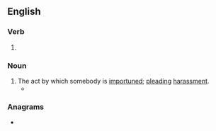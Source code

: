 ==English==

===Verb===
{{head|en|verb form}}

# {{present participle of|en|importune|nocat=1}}

===Noun===
{{en-noun}}

# The act by which somebody is [[importune]]d; [[plead]]ing [[harassment]].
#* {{quote-book|en|year=2001|title=The Singing of the Dead |author=Dana Stabenow |page=185 |ISBN= 0312209576|passage=She should never have married him, never have yielded to his '''importunings''', never have weakened in her determination to provide for herself and her son.}}

===Anagrams===
* {{anagrams|en|a=giimnnoprtu|unimporting}}